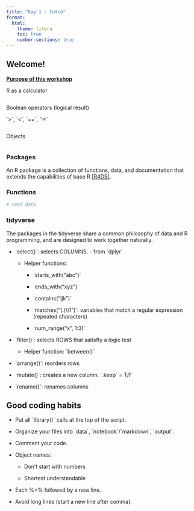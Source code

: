 ```yaml
---
title: "Day 1 - Intro"
format:
  html:
    theme: litera
    toc: true
    number-sections: true
---
```


## Welcome!

[**Purpose of this workshop**]{.ul}

R as a calculator

```r

```

Boolean operators (logical result)

\`\>\`, \`\<\`, \`==\`, \`!=\`

```r

```

Objects

```r

```

### Packages

An R package is a collection of functions, data, and documentation that extends the capabilities of base R [\[R4DS\]](https://r4ds.had.co.nz/introduction.html#r).

### Functions

```r
# read data
```

### tidyverse

The packages in the tidyverse share a common philosophy of data and R programming, and are designed to work together naturally.

-   \`select()\`: selects COLUMNS. - from \`dplyr\`

    -   Helper functions:

        -   \`starts_with("abc")\`

        -   \`ends_with("xyz")\`

        -   \`contains("ijk")\`

        -   \`matches("(.)\\\\1")\`: variables that match a regular expression (repeated characters)

        -   \`num_range("x", 1:3)\`

-   \`filter()\`: selects ROWS that satisfty a logic test

    -   Helper function: \`between()\`

-   \`arrange()\`: reorders rows

-   \`mutate()\`: creates a new column. \`.keep\` = T/F

-   \`rename()\`: renames columns

## Good coding habits

-   Put all \`library()\` calls at the top of the script.

-   Organize your files into \`data\`, \`notebook\`/\`markdown\`, \`output\`.

-   Comment your code.

-   Object names:

    -   Don't start with numbers

    -   Shortest understandable

-   Each %>% followed by a new line.

-   Avoid long lines (start a new line after comma).
